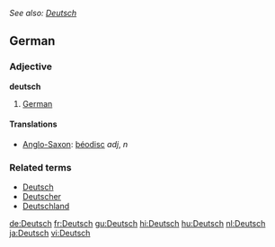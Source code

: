 ''See also: [[Deutsch]]''
==German==
===Adjective===
'''deutsch'''
#[[German]]

====Translations====
*[[Anglo-Saxon]]: [[þéodisc]] ''adj'', ''n''

===Related terms===
*[[Deutsch]]
*[[Deutscher]]
*[[Deutschland]]


[[de:Deutsch]]
[[fr:Deutsch]]
[[gu:Deutsch]]
[[hi:Deutsch]]
[[hu:Deutsch]]
[[nl:Deutsch]]
[[ja:Deutsch]]
[[vi:Deutsch]]